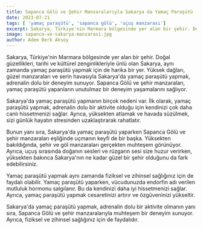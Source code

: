```yaml
---
title: Sapanca Gölü ve Şehir Manzaralarıyla Sakarya da Yamaç Paraşütü
date: 2023-07-21
tags: [ 'yamaç paraşütü', 'sapanca gölü', 'uçuş manzarası']
excerpt: Sakarya, Türkiye'nin Marmara bölgesinde yer alan bir şehir. Doğal güzellikleri, tarihi ve kültürel zenginlikleriyle ünlü olan Sakarya, aynı zamanda yamaç paraşütü yapmak için de harika bir yer. Sapanca Gölü ve şehir manzaraları, yamaç paraşütü yapanların unutulmaz bir deneyim yaşamalarını sağlıyor
image: sapanca-ve-sakarya-manzarasi.jpg
author: Adem Berk Aksoy
---
```


Sakarya, Türkiye'nin Marmara bölgesinde yer alan bir şehir. Doğal güzellikleri, tarihi ve kültürel zenginlikleriyle ünlü olan Sakarya, aynı zamanda yamaç paraşütü yapmak için de harika bir yer. Yüksek dağları, güzel manzaraları ve serin havasıyla Sakarya'da yamaç paraşütü yapmak, adrenalin dolu bir deneyim sunuyor. Sapanca Gölü ve şehir manzaraları, yamaç paraşütü yapanların unutulmaz bir deneyim yaşamalarını sağlıyor.

Sakarya'da yamaç paraşütü yapmanın birçok nedeni var. İlk olarak, yamaç paraşütü yapmak, adrenalin dolu bir aktivite olduğu için kendinizi çok daha canlı hissetmenizi sağlar. Ayrıca, yüksekten atlamak ve havada süzülmek, sizi günlük hayatın stresinden uzaklaştırarak rahatlatır.

<CustomImage src="https://raw.githubusercontent.com/ademberk90/yamacparasutusakarya-blogposts
/main/images/content/sapanca-ve-sakarya-manzarasi1.jpg" alt="Sapanca Manzarası" />

Bunun yanı sıra, Sakarya'da yamaç paraşütü yaparken Sapanca Gölü ve şehir manzaraları eşliğinde uçmanın keyfi de bir başka. Yüksekten bakıldığında, şehir ve göl manzaraları gerçekten muhteşem görünüyor. Ayrıca, uçuş sırasında doğanın sesleri ve rüzgarın sesi size huzur verirken, yüksekten bakınca Sakarya'nın ne kadar güzel bir şehir olduğunu da fark edebilirsiniz.

Yamaç paraşütü yapmak aynı zamanda fiziksel ve zihinsel sağlığınız için de faydalı olabilir. Yamaç paraşütü yaparken, vücudunuzda endorfin adı verilen mutluluk hormonu salgılanır. Bu da kendinizi daha iyi hissetmenizi sağlar. Ayrıca, yamaç paraşütü yapmak cesaretinizi artırır ve özgüveninizi yükseltir.

Sakarya'da yamaç paraşütü yapmak, adrenalin dolu bir aktivite olmanın yanı sıra, Sapanca Gölü ve şehir manzaralarıyla muhteşem bir deneyim sunuyor. Ayrıca, fiziksel ve zihinsel sağlığınız için de faydalıdır.
